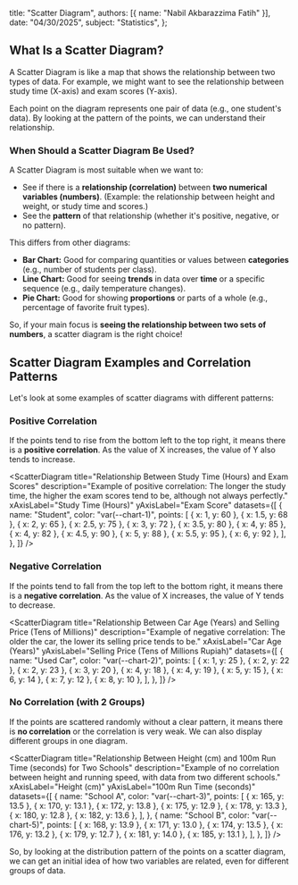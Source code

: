 
  title: "Scatter Diagram",
  authors: [{ name: "Nabil Akbarazzima Fatih" }],
  date: "04/30/2025",
  subject: "Statistics",
};

## What Is a Scatter Diagram?

A Scatter Diagram is like a map that shows the relationship between two types of data. For example, we might want to see the relationship between study time (X-axis) and exam scores (Y-axis).

Each point on the diagram represents one pair of data (e.g., one student's data). By looking at the pattern of the points, we can understand their relationship.

### When Should a Scatter Diagram Be Used?

A Scatter Diagram is most suitable when we want to:

- See if there is a **relationship (correlation)** between **two numerical variables (numbers)**. (Example: the relationship between height and weight, or study time and scores.)
- See the **pattern** of that relationship (whether it's positive, negative, or no pattern).

This differs from other diagrams:

- **Bar Chart:** Good for comparing quantities or values between **categories** (e.g., number of students per class).
- **Line Chart:** Good for seeing **trends** in data over **time** or a specific sequence (e.g., daily temperature changes).
- **Pie Chart:** Good for showing **proportions** or parts of a whole (e.g., percentage of favorite fruit types).

So, if your main focus is **seeing the relationship between two sets of numbers**, a scatter diagram is the right choice!

## Scatter Diagram Examples and Correlation Patterns

Let's look at some examples of scatter diagrams with different patterns:

### Positive Correlation

If the points tend to rise from the bottom left to the top right, it means there is a **positive correlation**. As the value of X increases, the value of Y also tends to increase.

<ScatterDiagram
  title="Relationship Between Study Time (Hours) and Exam Scores"
  description="Example of positive correlation: The longer the study time, the higher the exam scores tend to be, although not always perfectly."
  xAxisLabel="Study Time (Hours)"
  yAxisLabel="Exam Score"
  datasets={[
    {
      name: "Student",
      color: "var(--chart-1)",
      points: [
        { x: 1, y: 60 },
        { x: 1.5, y: 68 },
        { x: 2, y: 65 },
        { x: 2.5, y: 75 },
        { x: 3, y: 72 },
        { x: 3.5, y: 80 },
        { x: 4, y: 85 },
        { x: 4, y: 82 },
        { x: 4.5, y: 90 },
        { x: 5, y: 88 },
        { x: 5.5, y: 95 },
        { x: 6, y: 92 },
      ],
    },
  ]}
/>

### Negative Correlation

If the points tend to fall from the top left to the bottom right, it means there is a **negative correlation**. As the value of X increases, the value of Y tends to decrease.

<ScatterDiagram
  title="Relationship Between Car Age (Years) and Selling Price (Tens of Millions)"
  description="Example of negative correlation: The older the car, the lower its selling price tends to be."
  xAxisLabel="Car Age (Years)"
  yAxisLabel="Selling Price (Tens of Millions Rupiah)"
  datasets={[
    {
      name: "Used Car",
      color: "var(--chart-2)",
      points: [
        { x: 1, y: 25 },
        { x: 2, y: 22 },
        { x: 2, y: 23 },
        { x: 3, y: 20 },
        { x: 4, y: 18 },
        { x: 4, y: 19 },
        { x: 5, y: 15 },
        { x: 6, y: 14 },
        { x: 7, y: 12 },
        { x: 8, y: 10 },
      ],
    },
  ]}
/>

### No Correlation (with 2 Groups)

If the points are scattered randomly without a clear pattern, it means there is **no correlation** or the correlation is very weak. We can also display different groups in one diagram.

<ScatterDiagram
  title="Relationship Between Height (cm) and 100m Run Time (seconds) for Two Schools"
  description="Example of no correlation between height and running speed, with data from two different schools."
  xAxisLabel="Height (cm)"
  yAxisLabel="100m Run Time (seconds)"
  datasets={[
    {
      name: "School A",
      color: "var(--chart-3)",
      points: [
        { x: 165, y: 13.5 },
        { x: 170, y: 13.1 },
        { x: 172, y: 13.8 },
        { x: 175, y: 12.9 },
        { x: 178, y: 13.3 },
        { x: 180, y: 12.8 },
        { x: 182, y: 13.6 },
      ],
    },
    {
      name: "School B",
      color: "var(--chart-5)",
      points: [
        { x: 168, y: 13.9 },
        { x: 171, y: 13.0 },
        { x: 174, y: 13.5 },
        { x: 176, y: 13.2 },
        { x: 179, y: 12.7 },
        { x: 181, y: 14.0 },
        { x: 185, y: 13.1 },
      ],
    },
  ]}
/>

So, by looking at the distribution pattern of the points on a scatter diagram, we can get an initial idea of how two variables are related, even for different groups of data.
